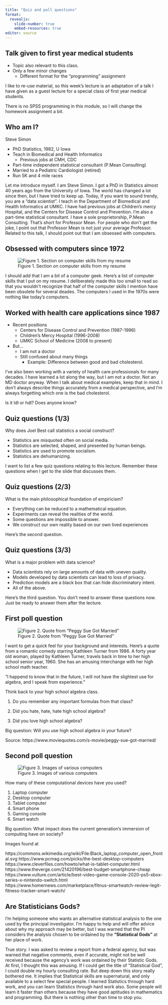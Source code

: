 ```yaml
---
title: "Quiz and poll questions"
format: 
  revealjs:
    slide-number: true
    embed-resources: true
editor: source
---
```


## Talk given to first year medical students

-   Topic also relevant to this class.
-   Only a few minor changes
    -   Different format for the "programming" assignment
    
::: notes
I like to re-use material, so this week's lecture is an adaptation of a talk I have given as a guest lecture for a special class of first year medical students.

There is no SPSS programming in this module, so I will change the homework assignment a bit.
:::

## Who am I?

Steve Simon

-   PhD Statistics, 1982, U Iowa
-   Teach in Biomedical and Health Informatics
    -   Previous jobs at CMH, CDC
-   Part-time independent statistical consultant (P.Mean Consulting)
-   Married to a Pediatric Cardiologist (retired)
-   Run 5K and 4 mile races

::: notes
Let me introduce myself. I am Steve Simon. I got a PhD in Statistics almost 40 years ago from the University of Iowa. The world has changed a lot since then, but I have tried to keep up. Today, if you want to sound trendy, you are a "data scientist". I teach in the Department of Biomedical and Health Informatics at UMKC. I have had previous jobs at Children's mercy Hospital, and the Centers for Disease Control and Prevention. I'm also a part-time statistical consultant. I have a sole proprietorship, P.Mean Consulting. That's short for Professor Mean. For people who don't get the joke, I point out that Professor Mean is not just your average Professor. Related to this talk, I should point out that I am obsessed with computers.
:::

## Obsessed with computers since 1972

![Figure 1. Section on computer skills from my resume](http://www.pmean.com/new-images/21/dark-side-03.png)

::: notes

I should add that I am a bit of a computer geek. Here's a list of computer skills that I put on my resume. I deliberately made this too small to read so that you wouldn't recognize that half of the computer skills I mention have been obsolete for several deades. The computers I used in the 1970s were nothing like today's computers.

:::

## Worked with health care applications since 1987

-   Recent positions
    -   Centers for Disease Control and Prevention (1987-1996)
    -   Children's Mercy Hospital (1996-2008)
    -   UMKC School of Medicine (2008 to present)
-   But...
    -   I am not a doctor
    -   Still confused about many things
        -   Example: Difference between good and bad cholesterol.
  
::: notes

I've also been working with a variety of health care professionals for many decades. I have learned a lot along the way, but I am not a doctor. Not an MD doctor anyway. When I talk about medical examples, keep that in mind. I don't always describe things accurately from a medical perspective, and I'm always forgetting which one is the bad cholesterol.

Is it ldl or hdl? Does anyone know?

:::

## Quiz questions (1/3)

Why does Joel Best call statistics a social construct?

-   Statistics are misquoted often on social media.
-   Statistics are selected, shaped, and presented by human beings.
-   Statistics are used to promote socialism.
-   Statistics are dehumanizing.

::: notes

I want to list a few quiz questions relating to this lecture. Remember these questions when I get to the slide that discusses them.

:::

## Quiz questions (2/3)

What is the main philosophical foundation of empiricism?

-   Everything can be reduced to a mathematical equation.
-   Experiments can reveal the realities of the world.
-   Some questions are impossible to answer.
-   We construct our own reality based on our own lived experiences

::: notes

Here's the second question.

:::

## Quiz questions (3/3)

What is a major problem with data science?

-   Data scientists rely on large amounts of data with uneven quality.
-   Models developed by data scientists can lead to loss of privacy.
-   Prediction models are a black box that can hide discriminatory intent.
-   All of the above.

::: notes

Here's the third question. You don't need to answer these questions now. Just be ready to answer them after the lecture.

:::

## First poll question

![Figure 2. Quote from "Peggy Sue Got Married"](http://www.pmean.com/new-images/21/dark-side-01.png)

::: notes

I want to get a quick feel for your background and interests. Here's a quote from a romantic comedy starring Kathleen Turner from 1986. A forty year old woman, played by Kathleen Turner, travels back in time to her high school senior year, 1960. She has an amusing interchange with her high school math teacher.

"I happend to know that in the future, I will not have the slightest use for algebra, and I speak from experience."

Think back to your high school algebra class.

1. Do you remember any important formulas from that class?

2. Did you hate, hate, hate high school algebra?

3. Did you love high school algebra?

Big question: Will you use high school algebra in your future?

Source: https://www.moviequotes.com/s-movie/peggy-sue-got-married/

:::

## Second poll question

![Figure 3. Images of various computers](http://www.pmean.com/new-images/21/dark-side-02.png)

::: notes

How many of these computational devices have you used?

1. Laptop computer
2. Desktop computer
3. Tablet computer
4. Smart phone
5. Gaming console
6. Smart watch

Big question: What impact does the current generation's immersion of computing have on society?

Images found at

https://commons.wikimedia.org/wiki/File:Black_laptop_computer_open_frontal.svg
https://www.pcmag.com/picks/the-best-desktop-computers
https://www.cleverfiles.com/howto/what-is-tablet-computer.html
https://www.theverge.com/21420196/best-budget-smartphone-cheap
https://www.vulture.com/article/best-video-game-console-2020-ps5-xbox-series-x-nintendo-switch.html
https://www.homernews.com/marketplace/fitnus-smartwatch-review-legit-fitness-tracker-smart-watch/

:::


## Are Statisticians Gods?

I'm helping someone who wants an alternative statistical analysis to the one used by the principal investigator. I'm happy to help and will offer advice about why my approach may be better, but I was warned that the PI considers the analysis chosen to be ordained by the **"Statistical Gods"** at her place of work.

::: notes

True story. I was asked to review a report from a federal agency, but was warned that negative comments, even if accurate, might not be well received because the agency's work was ordained by their Statistic Gods. At first, I thought this was amusing. If I could get the title of "Statistical God", I could double my hourly consulting rate. But deep down this story really bothered me. It implies that Statistical skills are supernatural, and only available to a select few special people. I learned Statistics through hard work, and you can learn Statistics through hard work also. Some people will learn it faster than others because they have good aptitudes in mathematics and programming. But there is nothing other than time to stop you.

:::

